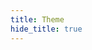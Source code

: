 ```yaml
---
title: Theme
hide_title: true
---
```



<FeatureIcon src={docusaurus} alt="Theme" title="Theme" />
<LinkList
  srcList={[
    {
      title: "Customized Image",
      link: "/docs/docusaurus/theme/customized-image",
      src: docusaurus,
      alt: "Customized Image",
    },
  ]}
/>
